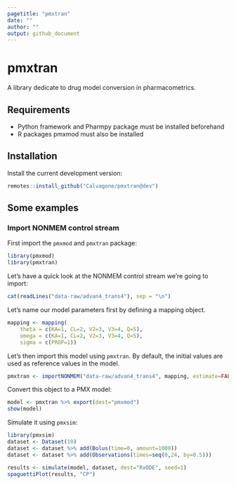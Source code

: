 ```yaml
---
pagetitle: "pmxtran"
date: ""
author: ""
output: github_document
---
```


# pmxtran
A library dedicate to drug model conversion in pharmacometrics.

## Requirements

* Python framework and Pharmpy package must be installed beforehand
* R packages pmxmod must also be installed

## Installation
Install the current development version:
  
```r
remotes::install_github("Calvagone/pmxtran@dev")
```

## Some examples

### Import NONMEM control stream

First import the `pmxmod` and `pmxtran` package:

```r
library(pmxmod)
library(pmxtran)
```

Let's have a quick look at the NONMEM control stream we're going to import:

```r
cat(readLines("data-raw/advan4_trans4"), sep = "\n")
```

Let's name our model parameters first by defining a mapping object.

```r
mapping <- mapping(
    theta = c(KA=1, CL=2, V2=3, V3=4, Q=5),
    omega = c(KA=1, CL=2, V2=3, V3=4, Q=5),
    sigma = c(PROP=1))
```

Let's then import this model using `pmxtran`.
By default, the initial values are used as reference values in the model.

```r
pmxtran <- importNONMEM("data-raw/advan4_trans4", mapping, estimate=FALSE)
```

Convert this object to a PMX model:

```r
model <- pmxtran %>% export(dest="pmxmod")
show(model)
```

Simulate it using `pmxsim`:

```r
library(pmxsim)
dataset <- Dataset(10)
dataset <- dataset %>% add(Bolus(time=0, amount=1000))
dataset <- dataset %>% add(Observations(times=seq(0,24, by=0.5)))

results <- simulate(model, dataset, dest="RxODE", seed=1)
spaguettiPlot(results, "CP")
```
